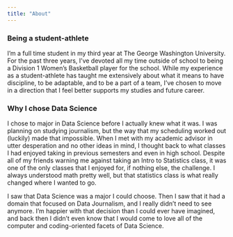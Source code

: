 ```yaml
---
title: "About"
---
```


### Being a student-athlete
I'm a full time student in my third year at The George Washington University. For the past three years, I've devoted all my time outside of school to being a Division 1 Women's Basketball player for the school. While my experience as a student-athlete has taught me extensively about what it means to have discipline, to be adaptable, and to be a part of a team, I've chosen to move in a direction that I feel better supports my studies and future career. 



### Why I chose Data Science
I chose to major in Data Science before I actually knew what it was. I was planning on studying journalism, but the way that my scheduling worked out (luckily) made that impossible. When I met with my academic advisor in utter desperation and no other ideas in mind, I thought back to what classes I had enjoyed taking in previous semesters and even in high school. Despite all of my friends warning me against taking an Intro to Statistics class, it was one of the only classes that I enjoyed for, if nothing else, the challenge. I always understood math pretty well, but that statistics class is what really changed where I wanted to go. 

I saw that Data Science was a major I could choose. Then I saw that it had a domain that focused on Data Journalism, and I really didn't need to see anymore. I'm happier with that decision than I could ever have imagined, and back then I didn't even know that I would come to love all of the computer and coding-oriented facets of Data Science. 




